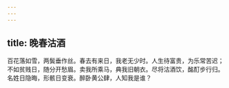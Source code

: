 ```yaml
---
---
---
```

title: 晚春沽酒
---



百花落如雪，两鬓垂作丝。春去有来日，我老无少时。人生待富贵，为乐常苦迟；不如贫贱日，随分开愁眉。卖我所乘马，典我旧朝衣。尽将沽酒饮，酩酊步行归。名姓日隐晦，形骸日变衰。醉卧黄公肆，人知我是谁？